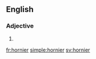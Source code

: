 ==English==

===Adjective===
{{head|en|adjective comparative form}}

# {{en-comparative of|horny}}

[[fr:hornier]]
[[simple:hornier]]
[[sv:hornier]]